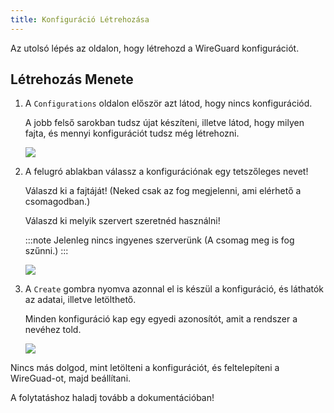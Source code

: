 ```yaml
---
title: Konfiguráció Létrehozása
---
```



Az utolsó lépés az oldalon, hogy létrehozd a WireGuard konfigurációt.

 ## Létrehozás Menete

<Steps>

1. A `Configurations` oldalon először azt látod, hogy nincs konfigurációd.

	A jobb felső sarokban tudsz újat készíteni, illetve látod, hogy milyen fajta, és mennyi konfigurációt tudsz még létrehozni.

	![](/assets/create-config1.png)

2. A felugró ablakban válassz a konfigurációnak egy tetszőleges nevet!

	Válaszd ki a fajtáját! (Neked csak az fog megjelenni, ami elérhető a csomagodban.)
	
	Válaszd ki melyik szervert szeretnéd használni!

	:::note
	Jelenleg nincs ingyenes szerverünk (A csomag meg is fog szűnni.)
	:::

	![](/assets/create-config2.png)

3. A `Create` gombra nyomva azonnal el is készül a konfiguráció, és láthatók az adatai, illetve letölthető.

	Minden konfiguráció kap egy egyedi azonosítót, amit a rendszer a nevéhez told.

	![](/assets/create-config3.png)

</Steps>

Nincs más dolgod, mint letölteni a konfigurációt, és feltelepíteni a WireGuad-ot, majd beállítani.

A folytatáshoz haladj tovább a dokumentációban!
